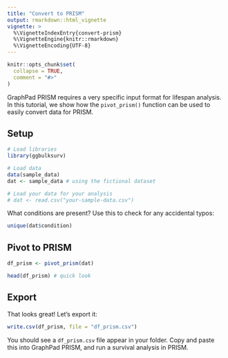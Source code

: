 ```yaml
---
title: "Convert to PRISM"
output: rmarkdown::html_vignette
vignette: >
  %\VignetteIndexEntry{convert-prism}
  %\VignetteEngine{knitr::rmarkdown}
  %\VignetteEncoding{UTF-8}
---
```


```r
knitr::opts_chunk$set(
  collapse = TRUE,
  comment = "#>"
)
```

GraphPad PRISM requires a very specific input format for lifespan analysis. In this tutorial, we show how the `pivot_prism()` function can be used to easily convert data for PRISM. 

## Setup

```r
# Load libraries
library(ggbulksurv)
```


```r
# Load data
data(sample_data)
dat <- sample_data # using the fictional dataset

# Load your data for your analysis
# dat <- read.csv("your-sample-data.csv")
```

What conditions are present? Use this to check for any accidental typos: 

```r
unique(dat$condition) 
```

## Pivot to PRISM
```r
df_prism <- pivot_prism(dat)

head(df_prism) # quick look
```


## Export
That looks great! Let's export it: 

```r
write.csv(df_prism, file = "df_prism.csv")
```

You should see a `df_prism.csv` file appear in your folder. Copy and paste this into GraphPad PRISM, and run a survival analysis in PRISM. 



